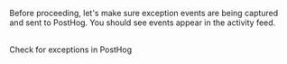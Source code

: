 <Step checkpoint title="Verify error tracking" subtitle="Confirm events are being sent to PostHog">

Before proceeding, let's make sure exception events are being captured and sent to PostHog. You should see events appear in the activity feed.

<br />
<ProductScreenshot
    imageLight="https://res.cloudinary.com/dmukukwp6/image/upload/SCR_20250729_ouxl_f788dd8cd2.png"
    imageDark="https://res.cloudinary.com/dmukukwp6/image/upload/SCR_20250729_owae_7c3490822c.png"
    alt="Activity feed with events"
    classes="rounded"
    className="mt-10"
    padding={false}
/>

<OSButton asLink size="sm" variant="secondary" to="https://app.posthog.com/activity/explore" external={true}>
    Check for exceptions in PostHog
</OSButton>

</Step>
